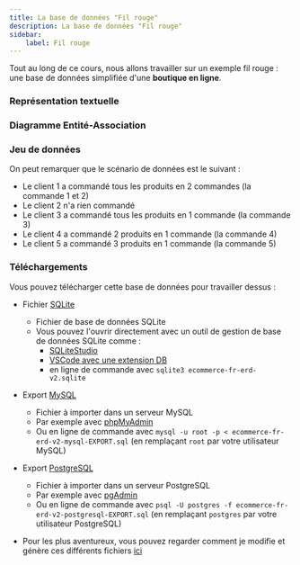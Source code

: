 ```yaml
---
title: La base de données "Fil rouge"
description: La base de données "Fil rouge"
sidebar:
    label: Fil rouge
---
```



<Slide>

Tout au long de ce cours, nous allons travailler sur un exemple fil rouge : une base de données simplifiée d'une **boutique en ligne**.

</Slide>
<Slide>

### Représentation textuelle


<TextDB />

</Slide>
<Slide>

### Diagramme Entité-Association


<Boutique />

</Slide>
<Slide>

### Jeu de données


<DBecommerce2 />


</Slide>
<Slide title="Jeu de données">

On peut remarquer que le scénario de données est le suivant :

* Le client 1 a commandé tous les produits en 2 commandes (la commande 1 et 2)
* Le client 2 n'a rien commandé
* Le client 3 a commandé tous les produits en 1 commande (la commande 3)
* Le client 4 a commandé 2 produits en 1 commande (la commande 4)
* Le client 5 a commandé 3 produits en 1 commande (la commande 5)

</Slide>
<Slide>

### Téléchargements

Vous pouvez télécharger cette base de données pour travailler dessus :

* Fichier [SQLite](/bdd/sample/ecommerce/ecommerce-fr-erd-v2.sqlite) 
    * Fichier de base de données SQLite
    * Vous pouvez l'ouvrir directement avec un outil de gestion de base de données SQLite comme :
        * [SQLiteStudio](https://sqlitestudio.pl/)
        * [VSCode avec une extension DB](https://marketplace.visualstudio.com/items?itemName=cweijan.dbclient-jdbc)
        * en ligne de commande avec `sqlite3 ecommerce-fr-erd-v2.sqlite`

* Export [MySQL](/bdd/sample/ecommerce/ecommerce-fr-erd-v2-mysql-EXPORT.sql)
    * Fichier à importer dans un serveur MySQL
    * Par exemple avec [phpMyAdmin](https://www.phpmyadmin.net/)
    * Ou en ligne de commande avec `mysql -u root -p < ecommerce-fr-erd-v2-mysql-EXPORT.sql` (en remplaçant `root` par votre utilisateur MySQL)

* Export [PostgreSQL](/bdd/sample/ecommerce/ecommerce-fr-erd-v2-postgresql-EXPORT.sql)
    * Fichier à importer dans un serveur PostgreSQL
    * Par exemple avec [pgAdmin](https://www.pgadmin.org/)
    * Ou en ligne de commande avec `psql -U postgres -f ecommerce-fr-erd-v2-postgresql-EXPORT.sql` (en remplaçant `postgres` par votre utilisateur PostgreSQL)


* Pour les plus aventureux, vous pouvez regarder comment je modifie et génère ces différents fichiers [ici](https://github.com/erralb/bdd/tree/master/public/sample/ecommerce)

</Slide>
